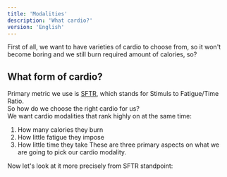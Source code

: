 ```yaml
---
title: 'Modalities'
description: 'What cardio?'
version: 'English'
---
```

First of all, we want to have varieties of cardio to choose from, so it won't become boring and we still burn required amount of calories, so?

## What form of cardio?
Primary metric we use is [SFTR](/cardio/basics), which stands for Stimuls to Fatigue/Time Ratio. <br/>
So how do we choose the right cardio for us? <br>
We want cardio modalities that rank highly on at the same time:
1. How many calories they burn
2. How little fatigue they impose
3. How little time they take
These are three primary aspects on what we are going to pick our cardio modality.<br/>

Now let's look at it more precisely from SFTR standpoint: <br/>

